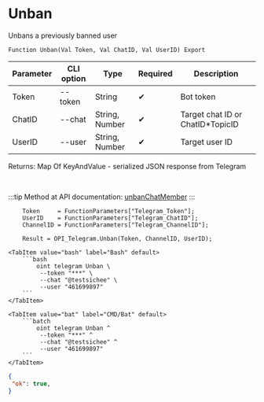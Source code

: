 ﻿---
sidebar_position: 2
description: Unban and other functions to work with Telegram in the Open Integration Package, a free open-source integration library for 1C:Enterprise 8, OneScript and CLI
keywords: [1C, 1С, 1С:Enterprise, 1С:Enterprise 8.3, API, Integration, Services, Exchange, OneScript, CLI, Telegram]
---


# Unban
 Unbans a previously banned user



`Function Unban(Val Token, Val ChatID, Val UserID) Export`

  | Parameter | CLI option | Type | Required | Description |
  |-|-|-|-|-|
  | Token | --token | String | &#x2714; | Bot token |
  | ChatID | --chat | String, Number | &#x2714; | Target chat ID or ChatID*TopicID |
  | UserID | --user | String, Number | &#x2714; | Target user ID |

  
  Returns:  Map Of KeyAndValue - serialized JSON response from Telegram

<br/>

:::tip
Method at API documentation: [unbanChatMember](https://core.telegram.org/bots/api#unbanchatmember)
:::
<br/>


```bsl title="1C:Enterprise/OneScript code example"
    Token     = FunctionParameters["Telegram_Token"];
    UserID    = FunctionParameters["Telegram_ChatID"];
    ChannelID = FunctionParameters["Telegram_ChannelID"];

    Result = OPI_Telegram.Unban(Token, ChannelID, UserID);
```
 

 <Tabs>
  
    <TabItem value="bash" label="Bash" default>
        ```bash
            oint telegram Unban \
             --token "***" \
             --chat "@testsichee" \
             --user "461699897"
        ```
    </TabItem>
  
    <TabItem value="bat" label="CMD/Bat" default>
        ```batch
            oint telegram Unban ^
             --token "***" ^
             --chat "@testsichee" ^
             --user "461699897"
        ```
    </TabItem>
</Tabs>


```json title="Result"
{
 "ok": true,
}
```

